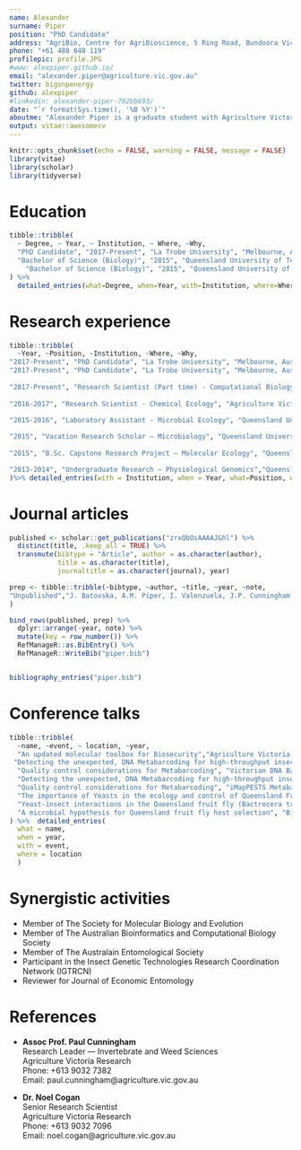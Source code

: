 ```yaml
---
name: Alexander
surname: Piper
position: "PhD Candidate"
address: "AgriBio, Centre for AgriBioscience, 5 Ring Road, Bundoora Victoria"
phone: "+61 488 040 119"
profilepic: profile.JPG
#www: alexpiper.github.io/
email: "alexander.piper@agriculture.vic.gov.au"
twitter: bigsnpenergy
github: alexpiper
#linkedin: alexander-piper-702bb693/
date: "`r format(Sys.time(), '%B %Y')`"
aboutme: "Alexander Piper is a graduate student with Agriculture Victoria Research and La Trobe University whose research uses high-throughput sequencing and computational biology to improve detection and control of insect pests."
output: vitae::awesomecv
---
```


```r
knitr::opts_chunk$set(echo = FALSE, warning = FALSE, message = FALSE)
library(vitae)
library(scholar)
library(tidyverse)
```

# Education

```r
tibble::tribble(
  ~ Degree, ~ Year, ~ Institution, ~ Where, ~Why,
  "PhD Candidate", "2017-Present", "La Trobe University", "Melbourne, Australia","Thesis title: Genomic tools for detection of insect pests",
  "Bachelor of Science (Biology)", "2015", "Queensland University of Technology", "Brisbane, Australia","Biotechnology and Genetics Minor",
    "Bachelor of Science (Biology)", "2015", "Queensland University of Technology", "Brisbane, Australia","Chemistry Minor"
) %>% 
  detailed_entries(what=Degree, when=Year, with=Institution, where=Where, why=Why)
```

# Research experience

```r
tibble::tribble(
  ~Year, ~Position, ~Institution, ~Where, ~Why,
"2017-Present", "PhD Candidate", "La Trobe University", "Melbourne, Australia", "Developing a quantitative Metabarcoding pipeline for high-throughput identification of invasive insects within mixed trap samples",
"2017-Present", "PhD Candidate", "La Trobe University", "Melbourne, Australia", "Using population genomics to understand the historical demography and seasonal population dynamics of a pest fruit fly",
  
"2017-Present", "Research Scientist (Part time) - Computational Biology", "Agriculture Victoria Research", "Melbourne, Australia", "Analytical support for the cross-industry iMapPESTS Metabarcoding surveillance program.",
  
"2016-2017", "Research Scientist - Chemical Ecology", "Agriculture Victoria Research", "Melbourne, Australia", "Utilizing microbial symbionts of horticultural pests to develop novel insect attractants.",
  
"2015-2016", "Laboratory Assistant - Microbial Ecology", "Queensland University of Technology","Brisbane, Australia", "Isolation and physiological characterisation of environmental microbes from insects and host plants.",

"2015", "Vacation Research Scholar — Microbiology", "Queensland University of Technology","Brisbane, Australia", "Exploratory research into fungal symbionts of an agricultural pest insect funded by a university scholarship.",
  
"2015", "B.Sc. Capstone Research Project — Molecular Ecology", "Queensland University of Technology","Brisbane, Australia", "Developing an environmental DNA PCR assay for early detection of an invasive freshwater fish species.",

"2013-2014", "Undergraduate Research — Physiological Genomics","Queensland University of Technology","Brisbane, Australia", "Assisting a PhD student mapping the transcriptome of cnidarian sea anemone."
)%>% detailed_entries(with = Institution, when = Year, what=Position, where=Where, why = Why)
```

# Journal articles

```r
published <- scholar::get_publications("zrxQbOsAAAAJ&hl") %>% 
  distinct(title, .keep_all = TRUE) %>%
  transmute(bibtype = "Article", author = as.character(author),
            title = as.character(title),
            journaltitle = as.character(journal), year) 

prep <- tibble::tribble(~bibtype, ~author, ~title, ~year, ~note,
"Unpublished","J. Batovska, A.M. Piper, I. Valenzuela, J.P. Cunningham and M.J. Blacket", "Developing a non-destructive metabarcoding protocol for detection of Invasive insects in bulk trap catches", 2019,"(In Prep)"
) 

bind_rows(published, prep) %>% 
  dplyr::arrange(-year, note) %>%
  mutate(key = row_number()) %>% 
  RefManageR::as.BibEntry() %>% 
  RefManageR::WriteBib("piper.bib")


bibliography_entries("piper.bib") 
```

  
# Conference talks

```r
tibble::tribble(
  ~name, ~event, ~ location, ~year,
  "An updated molecular toolbox for Biosecurity","Agriculture Victoria Regional Science Conference","Tatura, Victoria", 2019,
 "Detecting the unexpected, DNA Metabarcoding for high-throughput insect surveillance", "AgriBio Science Conference", "Melboure, Victoria", 2018,
  "Quality control considerations for Metabarcoding", "Victorian DNA Barcoding Workshop","Melbourne, Victoria", 2018,
  "Detecting the unexpected, DNA Metabarcoding for high-throughput insect surveillance", "Australian Entomological Society Conference", "Alice Springs, Northern Territory", 2018,
  "Quality control considerations for Metabarcoding", "iMapPESTS Metabarcoding Workshop", "Melbourne, Victoria", 2018,
  "The importance of Yeasts in the ecology and control of Queensland Fruit Fly", "SciPlant 17", "Brisbane, Queensland", 2017,
  "Yeast-insect interactions in the Queensland fruit fly (Bactrocera tryoni)", "Australian Entomological Society Conference", "Terrigal, New South Wales", 2017,
  "A microbial hypothesis for Queensland fruit fly host selection", "Biology of Tephritid Fruit Flies Meeting IV", "Melbourne, Victoria", 2016
) %>%  detailed_entries(
  what = name,
  when = year,
  with = event,
  where = location
  )
```

# Synergistic activities

* Member of The Society for Molecular Biology and Evolution
* Member of The Australian Bioinformatics and Computational Biology Society
* Member of The Australain Entomological Society
* Participant in the Insect Genetic Technologies Research Coordination Network (IGTRCN) 
* Reviewer for Journal of Economic Entomology

# References

* __Assoc Prof. Paul Cunningham__  
  Research Leader — Invertebrate and Weed Sciences   
  Agriculture Victoria Research  
  Phone: +613 9032 7382  
  Email: paul.cunningham@agriculture.vic.gov.au  

* __Dr. Noel Cogan__  
  Senior Research Scientist  
  Agriculture Victoria Research  
  Phone: +613 9032 7096  
  Email: noel.cogan@agriculture.vic.gov.au  
